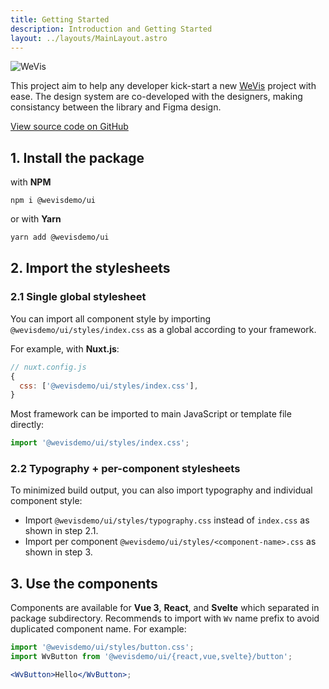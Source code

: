 ```yaml
---
title: Getting Started
description: Introduction and Getting Started
layout: ../layouts/MainLayout.astro
---
```


![WeVis](https://wevis.info/wp-content/uploads/2022/03/og-3.png)

This project aim to help any developer kick-start a new [WeVis](https://wevis.info) project with ease. The design system are co-developed with the designers, making consistancy between the library and Figma design.

[View source code on GitHub](https://github.com/wevisdemo/design-systems)

## 1. Install the package

with **NPM**

```shell
npm i @wevisdemo/ui
```

or with **Yarn**

```sh
yarn add @wevisdemo/ui
```

## 2. Import the stylesheets

### 2.1 Single global stylesheet

You can import all component style by importing `@wevisdemo/ui/styles/index.css` as a global according to your framework.

For example, with **Nuxt.js**:

```js
// nuxt.config.js
{
  css: ['@wevisdemo/ui/styles/index.css'],
}
```

Most framework can be imported to main JavaScript or template file directly:

```js
import '@wevisdemo/ui/styles/index.css';
```

### 2.2 Typography + per-component stylesheets

To minimized build output, you can also import typography and individual component style:

- Import `@wevisdemo/ui/styles/typography.css` instead of `index.css` as shown in step 2.1.
- Import per component `@wevisdemo/ui/styles/<component-name>.css` as shown in step 3.

## 3. Use the components

Components are available for **Vue 3**, **React**, and **Svelte** which separated in package subdirectory. Recommends to import with `Wv` name prefix to avoid duplicated component name. For example:

```jsx
import '@wevisdemo/ui/styles/button.css';
import WvButton from '@wevisdemo/ui/{react,vue,svelte}/button';

<WvButton>Hello</WvButton>;
```
